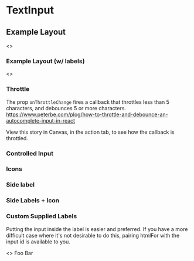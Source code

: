

<Meta title="Forms|TextInput" decorators={[withKnobs]} component={TextInput} />

# TextInput

<Story name="Knobs">
  <TextInput
    label={text("label", "Label")}
    errorText={text("errorText", undefined)}
    required={boolean("required", undefined)}
    type={text("type", undefined)}
    onChange={action("changed")}
  />
</Story>

<Props of={TextInput} />

## Example Layout

<Preview>
  <Story name="Example Layout">
    <>
      <Flex>
        <FlexItem>
          <TextInput label="First Name" required />
        </FlexItem>
        <FlexItem>
          <TextInput label="Last Name" required />
        </FlexItem >
      </Flex>
      <Flex>
        <FlexItem>
          <TextInput
            type="email"
            label="Email"
            errorText="Enter a valid email address"
            placeholder="e.g. anand@cbinsights.com"
          />
        </FlexItem>
        <FlexItem>
          <TextInput type="password" label="Password" />
        </FlexItem>
        <FlexItem>
          <TextInput type="number" label="Zipcode" after="90210" />
        </FlexItem>
      </Flex>
    </>
  </Story>
</Preview>

### Example Layout (w/ labels)

<Preview>
  <Story name="Example Layout (w/labels)">
    <>
      <div className="margin--bottom">
        <Flex>
          <FlexItem>
            <TextInput placeholder="First Name *" />
          </FlexItem>
          <FlexItem>
            <TextInput placeholder="Last Name *" />
          </FlexItem>
        </Flex>
      </div>
      <Flex>
        <FlexItem>
          <TextInput type="email" placeholder="Email" errorText="Enter a valid email address" />
        </FlexItem>
        <FlexItem>
          <TextInput type="password" placeholder="Password" />
        </FlexItem>
        <FlexItem>
          <TextInput placeholder="Zipcode" type="number" />
        </FlexItem>
      </Flex>
    </>
  </Story>
</Preview>

### Throttle

The prop `onThrottleChange` fires a callback that throttles less than 5 characters,
and debounces 5 or more characters.
https://www.peterbe.com/plog/how-to-throttle-and-debounce-an-autocomplete-input-in-react

View this story in Canvas, in the action tab, to see how the callback is throttled.

<Preview>
  <Story name="Throttle">
    <TextInput
      throttleOnChange={action("changed")}
    />
  </Story>
</Preview>


### Controlled Input

<Story name="Controlled Input">
  <TextInput
    value="Controlled"
  />
</Story>

### Icons

<Story name="Icons">
  <TextInput
    IconLeft={CaretDownIcon}
    IconRight={CaretDownIcon}
  />
</Story>

### Side label

<Story name="Before & After">
  <TextInput
    before="before"
    after="after"
  />
</Story>

### Side Labels + Icon

<Story name="Side + Icon">
  <TextInput
    label="Label"
    placeholder="placeholder"
    before="before"
    after="after"
    IconLeft={CaretDownIcon}
    IconRight={CaretDownIcon}
  />
</Story>


### Custom Supplied Labels

Putting the input inside the label is easier and preferred. If you have
a more difficult case where it's not desirable to do this, pairing htmlFor
with the input id is available to you.

<Preview>
  <Story name="Custom Supplied Labels">
    <>
      <label>
        Foo
        <TextInput />
      </label>
      <label htmlFor="bar">Bar</label>
      <TextInput id="bar" />
    </>
  </Story>
</Preview>


